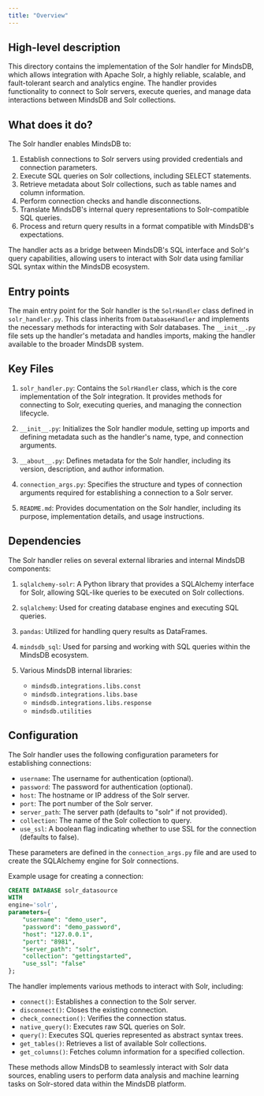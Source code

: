 ```yaml
---
title: "Overview"
---
```


## High-level description
This directory contains the implementation of the Solr handler for MindsDB, which allows integration with Apache Solr, a highly reliable, scalable, and fault-tolerant search and analytics engine. The handler provides functionality to connect to Solr servers, execute queries, and manage data interactions between MindsDB and Solr collections.

## What does it do?
The Solr handler enables MindsDB to:
1. Establish connections to Solr servers using provided credentials and connection parameters.
2. Execute SQL queries on Solr collections, including SELECT statements.
3. Retrieve metadata about Solr collections, such as table names and column information.
4. Perform connection checks and handle disconnections.
5. Translate MindsDB's internal query representations to Solr-compatible SQL queries.
6. Process and return query results in a format compatible with MindsDB's expectations.

The handler acts as a bridge between MindsDB's SQL interface and Solr's query capabilities, allowing users to interact with Solr data using familiar SQL syntax within the MindsDB ecosystem.

## Entry points
The main entry point for the Solr handler is the `SolrHandler` class defined in `solr_handler.py`. This class inherits from `DatabaseHandler` and implements the necessary methods for interacting with Solr databases. The `__init__.py` file sets up the handler's metadata and handles imports, making the handler available to the broader MindsDB system.

## Key Files
1. `solr_handler.py`: Contains the `SolrHandler` class, which is the core implementation of the Solr integration. It provides methods for connecting to Solr, executing queries, and managing the connection lifecycle.

2. `__init__.py`: Initializes the Solr handler module, setting up imports and defining metadata such as the handler's name, type, and connection arguments.

3. `__about__.py`: Defines metadata for the Solr handler, including its version, description, and author information.

4. `connection_args.py`: Specifies the structure and types of connection arguments required for establishing a connection to a Solr server.

5. `README.md`: Provides documentation on the Solr handler, including its purpose, implementation details, and usage instructions.

## Dependencies
The Solr handler relies on several external libraries and internal MindsDB components:

1. `sqlalchemy-solr`: A Python library that provides a SQLAlchemy interface for Solr, allowing SQL-like queries to be executed on Solr collections.

2. `sqlalchemy`: Used for creating database engines and executing SQL queries.

3. `pandas`: Utilized for handling query results as DataFrames.

4. `mindsdb_sql`: Used for parsing and working with SQL queries within the MindsDB ecosystem.

5. Various MindsDB internal libraries:
   - `mindsdb.integrations.libs.const`
   - `mindsdb.integrations.libs.base`
   - `mindsdb.integrations.libs.response`
   - `mindsdb.utilities`

## Configuration
The Solr handler uses the following configuration parameters for establishing connections:

- `username`: The username for authentication (optional).
- `password`: The password for authentication (optional).
- `host`: The hostname or IP address of the Solr server.
- `port`: The port number of the Solr server.
- `server_path`: The server path (defaults to "solr" if not provided).
- `collection`: The name of the Solr collection to query.
- `use_ssl`: A boolean flag indicating whether to use SSL for the connection (defaults to false).

These parameters are defined in the `connection_args.py` file and are used to create the SQLAlchemy engine for Solr connections.

Example usage for creating a connection:

```sql
CREATE DATABASE solr_datasource
WITH
engine='solr',
parameters={
    "username": "demo_user",
    "password": "demo_password",
    "host": "127.0.0.1",
    "port": "8981",
    "server_path": "solr",
    "collection": "gettingstarted",
    "use_ssl": "false"
};
```

The handler implements various methods to interact with Solr, including:

- `connect()`: Establishes a connection to the Solr server.
- `disconnect()`: Closes the existing connection.
- `check_connection()`: Verifies the connection status.
- `native_query()`: Executes raw SQL queries on Solr.
- `query()`: Executes SQL queries represented as abstract syntax trees.
- `get_tables()`: Retrieves a list of available Solr collections.
- `get_columns()`: Fetches column information for a specified collection.

These methods allow MindsDB to seamlessly interact with Solr data sources, enabling users to perform data analysis and machine learning tasks on Solr-stored data within the MindsDB platform.